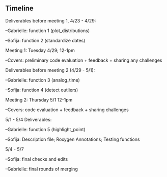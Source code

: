 ## Timeline

Deliverables before meeting 1, 4/23 - 4/29:

--Gabrielle: function 1 (plot_distributions)

--Sofija: function 2 (standardize dates)

Meeting 1: Tuesday 4/29; 12-1pm

--Covers: preliminary code evaluation + feedback + sharing any challenges



Deliverables before meeting 2 (4/29 - 5/1):

--Gabrielle: function 3 (analog_time)

--Sofija: function 4 (detect outliers)

Meeting 2: Thursday 5/1 12-1pm

--Covers: code evaluation + feedback + sharing challenges


5/1 - 5/4 Deliverables:

--Gabrielle: function 5 (highlight_point)

--Sofija: Description file; Roxygen Annotations; Testing functions


5/4 - 5/7

--Sofija: final checks and edits

--Gabrielle: final rounds of merging 

